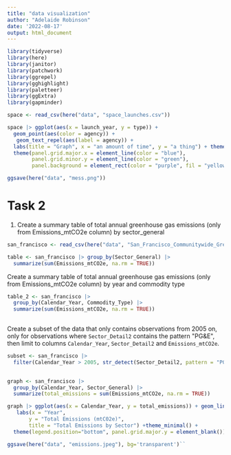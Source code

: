 ```yaml
---
title: "data visualization"
author: "Adelaide Robinson"
date: '2022-08-17'
output: html_document
---
```


```r
library(tidyverse)
library(here)
library(janitor)
library(patchwork)
library(ggrepel)
library(gghighlight)
library(paletteer)
library(ggExtra)
library(gapminder)
```

```r
space <- read_csv(here("data", "space_launches.csv"))
```

```r
space |> ggplot(aes(x = launch_year, y = type)) +
  geom_point(aes(color = agency)) +
   geom_text_repel(aes(label = agency)) + 
  labs(title = "Graph", x = "an amount of time", y = "a thing") + theme_dark() +
  theme(panel.grid.major.x = element_line(color = "blue"),
        panel.grid.minor.y = element_line(color = "green"),
        panel.background = element_rect(color = "purple", fil = "yellow"))

```

```r
ggsave(here("data", "mess.png"))
```

# Task 2

1.  Create a summary table of total annual greenhouse gas emissions (only from Emissions_mtCO2e column) by sector_general

```r
san_francisco <- read_csv(here("data", "San_Francisco_Communitywide_Greenhouse_Gas_Inventory.csv"))


```

```r

table <- san_francisco |> group_by(Sector_General) |> 
  summarize(sum(Emissions_mtCO2e, na.rm = TRUE))
```

Create a summary table of total annual greenhouse gas emissions (only from Emissions_mtCO2e column) by year and commodity type

```r
table_2 <- san_francisco |> 
  group_by(Calendar_Year, Commodity_Type) |> 
  summarize(sum(Emissions_mtCO2e, na.rm = TRUE))
  
```

Create a subset of the data that only contains observations from 2005 on, only for observations where `Sector_Detail2` contains the pattern \"PG&E\", then limit to columns `Calendar_Year`, `Sector_Detail2` and `Emissions_mtCO2e`.

```r

subset <- san_francisco |> 
  filter(Calendar_Year > 2005, str_detect(Sector_Detail2, pattern = "PG&E"))
 

```

```r

graph <- san_francisco |> 
  group_by(Calendar_Year, Sector_General) |> 
  summarize(total_emissions = sum(Emissions_mtCO2e, na.rm = TRUE))

graph |> ggplot(aes(x = Calendar_Year, y = total_emissions)) + geom_line(aes(color = Sector_General)) +
   labs(x = "Year",
       y = "Total Emissions (mtC02e)",
       title = "Total Emissions by Sector") +theme_minimal() + 
  theme(legend.position="bottom", panel.grid.major.y = element_blank())+ scale_color_brewer(palette="Dark2")

ggsave(here("data", "emissions.jpeg"), bg='transparent')``
```
